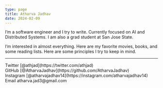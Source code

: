 ```yaml
---
type: page
title: Atharva Jadhav
date: 2024-02-09
---
```


I’m a software engineer and I try to write. Currently focused on AI and Distributed Systems. I am also a grad student at San Jose State.

I’m interested in almost everything. Here are my favorite movies, books, and some reading lists. Here are some principles I try to keep in mind.

---

<div>
  Twitter [@athjad](https://twitter.com/athjad)
  <br />
  GitHub [@AtharvaJadhav](https://github.com/AtharvaJadhav)
  <br />
  Instagram [@atharvajadhav14](https://instagram.com/atharvajadhav14)
  <br />
  Email atharva.jad3@gmail.com
</div>
